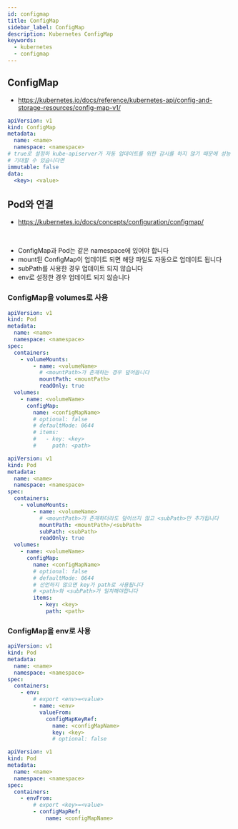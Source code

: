 ```yaml
---
id: configmap
title: ConfigMap
sidebar_label: ConfigMap
description: Kubernetes ConfigMap
keywords:
  - kubernetes
  - configmap
---
```


## ConfigMap

- https://kubernetes.io/docs/reference/kubernetes-api/config-and-storage-resources/config-map-v1/

```yaml
apiVersion: v1
kind: ConfigMap
metadata:
  name: <name>
  namespace: <namespace>
# true로 설정하 kube-apiserver가 자동 업데이트를 위한 감시를 하지 않기 때문에 성능 향상을
# 기대할 수 있습니다면
immutable: false
data:
  <key>: <value>
```

## Pod와 연결

- https://kubernetes.io/docs/concepts/configuration/configmap/

<br />

- ConfigMap과 Pod는 같은 namespace에 있어야 합니다
- mount된 ConfigMap이 업데이트 되면 해당 파일도 자동으로 업데이트 됩니다
- subPath를 사용한 경우 업데이트 되지 않습니다
- env로 설정한 경우 업데이트 되지 않습니다

### ConfigMap을 volumes로 사용

```yaml
apiVersion: v1
kind: Pod
metadata:
  name: <name>
  namespace: <namespace>
spec:
  containers:
    - volumeMounts:
        - name: <volumeName>
          # <mountPath>가 존재하는 경우 덮어씁니다
          mountPath: <mountPath>
          readOnly: true
  volumes:
    - name: <volumeName>
      configMap:
        name: <configMapName>
        # optional: false
        # defaultMode: 0644
        # items:
        #   - key: <key>
        #     path: <path>
```

```yaml
apiVersion: v1
kind: Pod
metadata:
  name: <name>
  namespace: <namespace>
spec:
  containers:
    - volumeMounts:
        - name: <volumeName>
          # <mountPath>가 존재하더라도 덮어쓰지 않고 <subPath>만 추가됩니다
          mountPath: <mountPath>/<subPath>
          subPath: <subPath>
          readOnly: true
  volumes:
    - name: <volumeName>
      configMap:
        name: <configMapName>
        # optional: false
        # defaultMode: 0644
        # 선언하지 않으면 key가 path로 사용됩니다
        # <path>와 <subPath>가 일치해야합니다
        items:
          - key: <key>
            path: <path>
```

### ConfigMap을 env로 사용

```yaml
apiVersion: v1
kind: Pod
metadata:
  name: <name>
  namespace: <namespace>
spec:
  containers:
    - env:
        # export <env>=<value>
        - name: <env>
          valueFrom:
            configMapKeyRef:
              name: <configMapName>
              key: <key>
              # optional: false
```

```yaml
apiVersion: v1
kind: Pod
metadata:
  name: <name>
  namespace: <namespace>
spec:
  containers:
    - envFrom:
        # export <key>=<value>
        - configMapRef:
            name: <configMapName>
```
